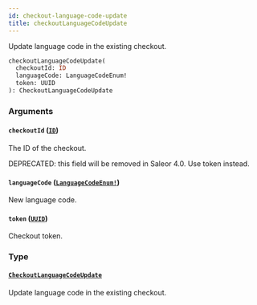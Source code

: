 ```yaml
---
id: checkout-language-code-update
title: checkoutLanguageCodeUpdate
---
```


Update language code in the existing checkout.

```graphql
checkoutLanguageCodeUpdate(
  checkoutId: ID
  languageCode: LanguageCodeEnum!
  token: UUID
): CheckoutLanguageCodeUpdate

```

### Arguments

#### `checkoutId` ([`ID`](/developer/api-reference/scalars/id))

The ID of the checkout.

DEPRECATED: this field will be removed in Saleor 4.0. Use token instead.

#### `languageCode` ([`LanguageCodeEnum!`](/developer/api-reference/enums/language-code-enum))

New language code.

#### `token` ([`UUID`](/developer/api-reference/scalars/uuid))

Checkout token.

### Type

#### [`CheckoutLanguageCodeUpdate`](/developer/api-reference/objects/checkout-language-code-update)

Update language code in the existing checkout.
